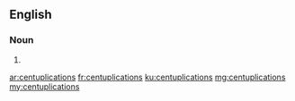 ==English==

===Noun===
{{head|en|plural}}

# {{plural of|centuplication|lang=en}}

[[ar:centuplications]]
[[fr:centuplications]]
[[ku:centuplications]]
[[mg:centuplications]]
[[my:centuplications]]